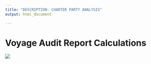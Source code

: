 ---
title: "DESCRIPTION: CHARTER PARTY ANALYSIS"
output: html_document

---


#                                                          Voyage Audit Report Calculations


![](CPA.PNG)








